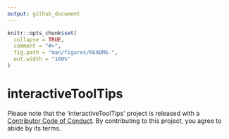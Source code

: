 ```yaml
---
output: github_document
---
```


<!-- README.md is generated from README.Rmd. Please edit that file -->

```r
knitr::opts_chunk$set(
  collapse = TRUE,
  comment = "#>",
  fig.path = "man/figures/README-",
  out.width = "100%"
)
```

# interactiveToolTips

<!-- badges: start -->
<!-- badges: end -->

Please note that the 'interactiveToolTips' project is released with a
[Contributor Code of Conduct](CODE_OF_CONDUCT.md).
By contributing to this project, you agree to abide by its terms.
